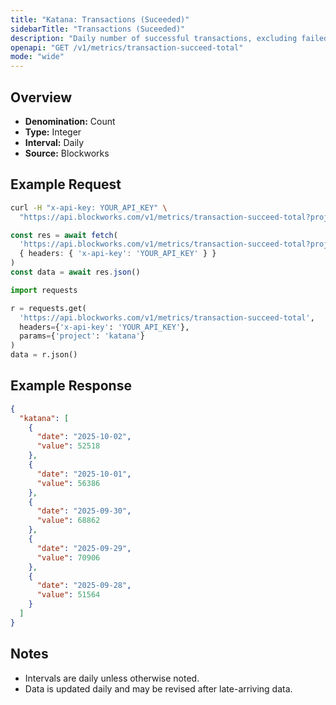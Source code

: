 ```yaml
---
title: "Katana: Transactions (Suceeded)"
sidebarTitle: "Transactions (Suceeded)"
description: "Daily number of successful transactions, excluding failed transactions."
openapi: "GET /v1/metrics/transaction-succeed-total"
mode: "wide"
---
```


## Overview

- **Denomination:** Count
- **Type:** Integer
- **Interval:** Daily
- **Source:** Blockworks

## Example Request

<CodeGroup>

```bash cURL
curl -H "x-api-key: YOUR_API_KEY" \
  "https://api.blockworks.com/v1/metrics/transaction-succeed-total?project=katana"
```

```typescript TypeScript
const res = await fetch(
  'https://api.blockworks.com/v1/metrics/transaction-succeed-total?project=katana',
  { headers: { 'x-api-key': 'YOUR_API_KEY' } }
)
const data = await res.json()
```

```python Python
import requests

r = requests.get(
  'https://api.blockworks.com/v1/metrics/transaction-succeed-total',
  headers={'x-api-key': 'YOUR_API_KEY'},
  params={'project': 'katana'}
)
data = r.json()
```

</CodeGroup>

## Example Response

```json
{
  "katana": [
    {
      "date": "2025-10-02",
      "value": 52518
    },
    {
      "date": "2025-10-01",
      "value": 56386
    },
    {
      "date": "2025-09-30",
      "value": 68862
    },
    {
      "date": "2025-09-29",
      "value": 70906
    },
    {
      "date": "2025-09-28",
      "value": 51564
    }
  ]
}
```

## Notes
- Intervals are daily unless otherwise noted.
- Data is updated daily and may be revised after late-arriving data.